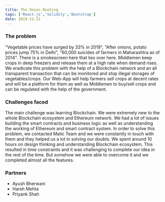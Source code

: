 ```yaml
---
title: The Onion Rooting
tags: ['React.js','Solidity','Bootstrap']
date: 2019-12-21
---
```


### The problem
"Vegetable prices have surged by 33% in 2019", "After onions, potato prices jump 75% in Delhi", "60,000 suicides of farmers in Maharashtra as of 2014". There is a smokescreen here that lies over here. Middlemen keep crops in deep freezers and release them at a high rate when demand rises. We eradicate this problem with the help of a Blockchain network and an all transparent transaction that can be monitored and stop illegal storages of vegetables/crops. Our Web-App will help farmers sell crops at decent rates and will be a platform for them as well as Middlemen to buy/sell crops and can be regulated with the help of the government.

### Challenges faced
The main challenge was learning Blockchain. We were extremely new to the whole Blockchain ecosystem and Ethereum network. We had a lot of issues building the smart contracts and business logic as well as understanding the working of Ethereum and smart contract system. In order to solve this problem, we contacted Matic Team and we were constantly in touch with them and they helped us a lot in solving our doubts. We spent around 10 hours on design thinking and understanding Blockchain ecosystem. This resulted in time constraints and it was challenging to complete our idea in the rest of the time. But somehow we were able to overcome it and we completed almost all the features.

### Partners
- Ayush Bherwani
- Harsh Mehta
- Priyank Shah
